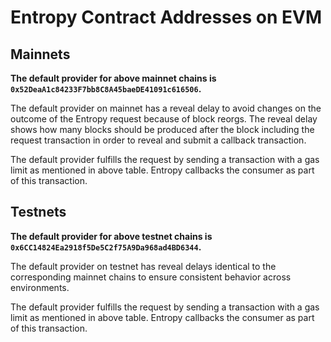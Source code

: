 
# Entropy Contract Addresses on EVM

## Mainnets

<EntropyDeployments networkName="mainnet" url={FORTUNA_API_URLS.MAINNET} showReveal={true} />

**The default provider for above mainnet chains is `0x52DeaA1c84233F7bb8C8A45baeDE41091c616506`.**

The default provider on mainnet has a reveal delay to avoid changes on the outcome of the Entropy request because of block reorgs.
The reveal delay shows how many blocks should be produced after the block including the request transaction in order to reveal and submit a callback transaction.

The default provider fulfills the request by sending a transaction with a gas limit as mentioned in above table. Entropy callbacks the consumer as part of this transaction.

## Testnets

<EntropyDeployments networkName="testnet" url={FORTUNA_API_URLS.TESTNET} showReveal={true} />

**The default provider for above testnet chains is `0x6CC14824Ea2918f5De5C2f75A9Da968ad4BD6344`.**

The default provider on testnet has reveal delays identical to the corresponding mainnet chains to ensure consistent behavior across environments.

The default provider fulfills the request by sending a transaction with a gas limit as mentioned in above table. Entropy callbacks the consumer as part of this transaction.
